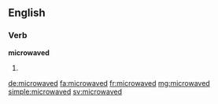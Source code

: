 ==English==

===Verb===
'''microwaved'''

# {{past of|microwave}}

[[de:microwaved]]
[[fa:microwaved]]
[[fr:microwaved]]
[[mg:microwaved]]
[[simple:microwaved]]
[[sv:microwaved]]